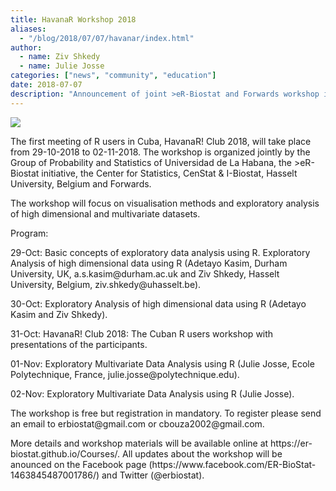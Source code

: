 ```yaml
---
title: HavanaR Workshop 2018
aliases:
  - "/blog/2018/07/07/havanar/index.html"
author: 
  - name: Ziv Shkedy
  - name: Julie Josse
categories: ["news", "community", "education"]
date: 2018-07-07
description: "Announcement of joint >eR-Biostat and Forwards workshop in Havana, on visualisation methods and exploratory analysis of high dimensional and multivariate datasets in R."
---
```


![](universidad_de_la_habana_fachada.jpg)

The first meeting of R users in Cuba, HavanaR! Club 2018, will take place from 29-10-2018 to 02-11-2018. The workshop is organized jointly by the Group of Probability and Statistics of Universidad de La Habana, the >eR-Biostat initiative, the Center for Statistics, CenStat & I-Biostat, Hasselt University, Belgium and Forwards.

The workshop will focus on visualisation methods and exploratory analysis of high dimensional and multivariate datasets.


Program:

29-Oct: Basic concepts of exploratory data analysis using R. Exploratory Analysis of high dimensional data using R (Adetayo Kasim, Durham University, UK, a.s.kasim@durham.ac.uk and Ziv Shkedy, Hasselt University, Belgium, ziv.shkedy@uhasselt.be).

30-Oct: Exploratory Analysis of high dimensional data using R (Adetayo Kasim and Ziv Shkedy).

31-Oct: HavanaR! Club 2018: The Cuban R users workshop with presentations of the participants.

01-Nov: Exploratory Multivariate Data Analysis using R (Julie Josse,  Ecole Polytechnique, France, julie.josse@polytechnique.edu).

02-Nov: Exploratory Multivariate Data Analysis using R (Julie Josse).
 

The workshop is free but registration in mandatory. To register please send an email to erbiostat@gmail.com or cbouza2002@gmail.com.

 

More details and workshop materials  will be available online at https://er-biostat.github.io/Courses/. 
All updates about the workshop will be anounced on the Facebook page (https://www.facebook.com/ER-BioStat-1463845487001786/) and Twitter (@erbiostat).

